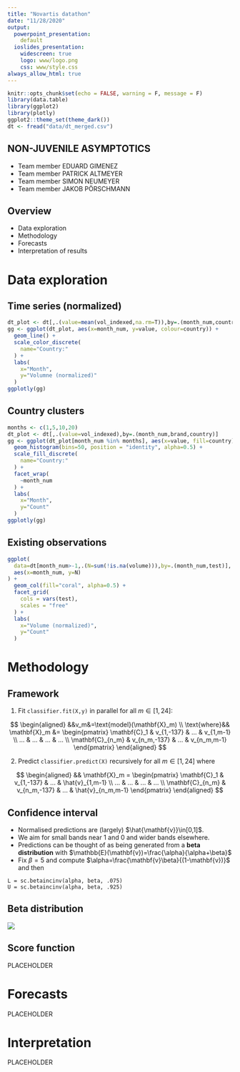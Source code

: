 ```yaml
---
title: "Novartis datathon"
date: "11/28/2020"
output: 
  powerpoint_presentation:
    default
  ioslides_presentation:
    widescreen: true
    logo: www/logo.png
    css: www/style.css
always_allow_html: true
---
```


```r
knitr::opts_chunk$set(echo = FALSE, warning = F, message = F)
library(data.table)
library(ggplot2)
library(plotly)
ggplot2::theme_set(theme_dark())
dt <- fread("data/dt_merged.csv")
```

## NON-JUVENILE ASYMPTOTICS

- Team member EDUARD GIMENEZ
- Team member PATRICK ALTMEYER
- Team member SIMON NEUMEYER
- Team member JAKOB PÖRSCHMANN

## Overview

- Data exploration
- Methodology
- Forecasts
- Interpretation of results

# Data exploration

## Time series (normalized)

```r
dt_plot <- dt[,.(value=mean(vol_indexed,na.rm=T)),by=.(month_num,country)]
gg <- ggplot(dt_plot, aes(x=month_num, y=value, colour=country)) +
  geom_line() +
  scale_color_discrete(
    name="Country:"
  ) +
  labs(
    x="Month",
    y="Volumne (normalized)"
  )
ggplotly(gg)
```

## Country clusters

```r
months <- c(1,5,10,20)
dt_plot <- dt[,.(value=vol_indexed),by=.(month_num,brand,country)]
gg <- ggplot(dt_plot[month_num %in% months], aes(x=value, fill=country)) +
  geom_histogram(bins=50, position = "identity", alpha=0.5) +
  scale_fill_discrete(
    name="Country:"
  ) +
  facet_wrap(
    ~month_num
  ) +
  labs(
    x="Month",
    y="Count"
  )
ggplotly(gg)
```


## Existing observations

```r
ggplot(
  data=dt[month_num>-1,.(N=sum(!is.na(volume))),by=.(month_num,test)],
  aes(x=month_num, y=N)
) +
  geom_col(fill="coral", alpha=0.5) +
  facet_grid(
    cols = vars(test),
    scales = "free"
  ) +
  labs(
    x="Volume (normalized)",
    y="Count"
  )
```


# Methodology

## Framework

1. Fit `classifier.fit(X,y)` in parallel for all $m \in [1,24]$:

$$
\begin{aligned}
&&v_m&=\text{model}(\mathbf{X}_m) \\
\text{where}&& \mathbf{X}_m &= \begin{pmatrix}
\mathbf{C}_1 & v_{1,-137} & ... & v_{1,m-1} \\
... & ... & ... & ... \\
\mathbf{C}_{n_m} & v_{n_m,-137} & ... & v_{n_m,m-1}
\end{pmatrix}
\end{aligned}
$$

2. Predict `classifier.predict(X)` recursively for all $m \in [1,24]$ where

$$
\begin{aligned}
&& \mathbf{X}_m = \begin{pmatrix}
\mathbf{C}_1 & v_{1,-137} & ... & \hat{v}_{1,m-1} \\
... & ... & ... & ... \\
\mathbf{C}_{n_m} & v_{n_m,-137} & ... & \hat{v}_{n_m,m-1}
\end{pmatrix}
\end{aligned}
$$

## Confidence interval

- Normalised predictions are (largely) $\hat{\mathbf{v}}\in[0,1]$.
- We aim for small bands near 1 and 0 and wider bands elsewhere.
- Predictions can be thought of as being generated from a **beta distribution** with $\mathbb{E}(\mathbf{v})=\frac{\alpha}{\alpha+\beta}$
- Fix $\beta=5$ and compute $\alpha=\frac{\mathbf{v}\beta}{(1-\mathbf{v})}$ and then

```
L = sc.betaincinv(alpha, beta, .075)
U = sc.betaincinv(alpha, beta, .925)
```

## Beta distribution

![](www/beta.svg)

## Score function

PLACEHOLDER

# Forecasts

PLACEHOLDER

# Interpretation

PLACEHOLDER


